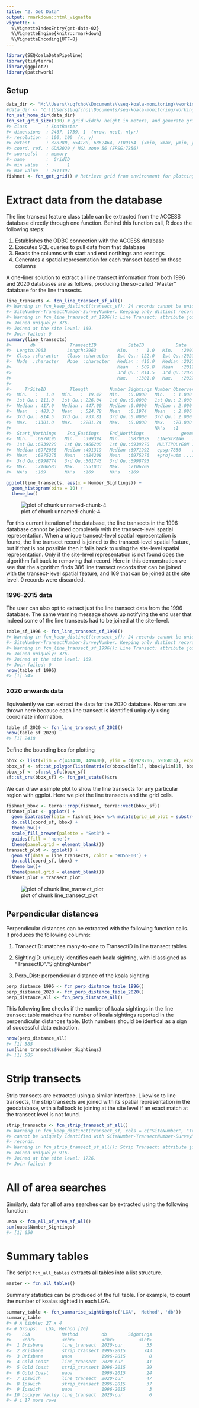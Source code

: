 ```yaml
---
title: "2. Get Data"
output: rmarkdown::html_vignette
vignette: >
  %\VignetteIndexEntry{get-data-02}
  %\VignetteEngine{knitr::rmarkdown}
  %\VignetteEncoding{UTF-8}
---
```





```r
library(SEQKoalaDataPipeline)
library(tidyterra)
library(ggplot2)
library(patchwork)
```

## Setup


```r
data_dir <- "M:\\Users\\uqfcho\\Documents\\seq-koala-monitoring\\working_data"
#data_dir <- "C:\\Users\\uqfcho\\Documents/seq-koala-monitoring/working_data"
fcn_set_home_dir(data_dir)
fcn_set_grid_size(100) # grid width/ height in meters, and generate grid in local environment
#> class       : SpatRaster 
#> dimensions  : 2467, 1759, 1  (nrow, ncol, nlyr)
#> resolution  : 100, 100  (x, y)
#> extent      : 378280, 554180, 6862464, 7109164  (xmin, xmax, ymin, ymax)
#> coord. ref. : GDA2020 / MGA zone 56 (EPSG:7856) 
#> source(s)   : memory
#> name        :  GridID 
#> min value   :       1 
#> max value   : 2311397
fishnet <- fcn_get_grid() # Retrieve grid from environment for plotting
```

# Extract data from the database

The line transect feature class table can be extracted from the ACCESS database directly through one function. Behind this function call, R does the following steps:

1.  Establishes the ODBC connection with the ACCESS database
2.  Executes SQL queries to pull data from that database
3.  Reads the columns with start and end northings and eastings
4.  Generates a spatial representation for each transect based on those columns

A one-liner solution to extract all line transect information from both 1996 and 2020 databases are as follows, producing the so-called "Master" database for the line transects.


```r
line_transects <- fcn_line_transect_sf_all()
#> Warning in fcn_keep_distinct(transect_sf): 24 records cannot be uniquely identified with
#> SiteNumber-TransectNumber-SurveyNumber. Keeping only distinct records.
#> Warning in fcn_line_transect_sf_1996(): Line Transect: attribute join incomplete. 
#> Joined uniquely: 376. 
#> Joined at the site level: 169. 
#> Join failed: 0
summary(line_transects)
#>       db             TransectID            SiteID            Date                       
#>  Length:2963        Length:2963        Min.   :   1.0   Min.   :2001-08-28 00:00:00.00  
#>  Class :character   Class :character   1st Qu.: 122.0   1st Qu.:2020-06-19 00:00:00.00  
#>  Mode  :character   Mode  :character   Median : 416.0   Median :2021-07-21 00:00:00.00  
#>                                        Mean   : 509.8   Mean   :2019-06-22 07:14:28.71  
#>                                        3rd Qu.: 814.5   3rd Qu.:2022-03-23 00:00:00.00  
#>                                        Max.   :1301.0   Max.   :2022-12-20 00:00:00.00  
#>                                                                                         
#>     TrSiteID         Tlength        Number_Sightings Number_Observers Start_Eastings  
#>  Min.   :   1.0   Min.   :  19.42   Min.   :0.0000   Min.   : 1.000   Min.   :399462  
#>  1st Qu.: 111.0   1st Qu.: 226.04   1st Qu.:0.0000   1st Qu.: 2.000   1st Qu.:466312  
#>  Median : 417.0   Median : 447.00   Median :0.0000   Median : 2.000   Median :491411  
#>  Mean   : 483.3   Mean   : 524.78   Mean   :0.1974   Mean   : 2.086   Mean   :484205  
#>  3rd Qu.: 814.5   3rd Qu.: 733.81   3rd Qu.:0.0000   3rd Qu.: 2.000   3rd Qu.:501812  
#>  Max.   :1301.0   Max.   :2281.24   Max.   :8.0000   Max.   :70.000   Max.   :550605  
#>                                                      NA's   :1        NA's   :169     
#>  Start_Northings    End_Eastings    End_Northings              geometry   
#>  Min.   :6870195   Min.   :399394   Min.   :6870028   LINESTRING   :2794  
#>  1st Qu.:6939228   1st Qu.:466208   1st Qu.:6939270   MULTIPOLYGON : 169  
#>  Median :6972056   Median :491319   Median :6971992   epsg:7856    :   0  
#>  Mean   :6975275   Mean   :484208   Mean   :6975276   +proj=utm ...:   0  
#>  3rd Qu.:6998774   3rd Qu.:501743   3rd Qu.:6998793                       
#>  Max.   :7106583   Max.   :551033   Max.   :7106708                       
#>  NA's   :169       NA's   :169      NA's   :169
```

```r
ggplot(line_transects, aes(x = Number_Sightings)) +
  geom_histogram(bins = 10) +
  theme_bw()
```

![plot of chunk unnamed-chunk-4](fig-unnamed-chunk-4-1.png)

For this current iteration of the database, the line transects in the 1996 database cannot be joined completely with the transect-level spatial representation. When a unique transect-level spatial representation is found, the line transect record is joined to the transect-level spatial feature, but if that is not possible then it falls back to using the site-level spatial representation. Only if the site-level representation is not found does the algorithm fall back to removing that record. Here in this demonstration we see that the algorithm finds 386 line transect records that can be joined with the transect-level spatial feature, and 169 that can be joined at the site level. 0 records were discarded.

### 1996-2015 data

The user can also opt to extract just the line transect data from the 1996 database. The same warning message shows up notifying the end user that indeed some of the line transects had to be joined at the site-level.


```r
table_sf_1996 <- fcn_line_transect_sf_1996()
#> Warning in fcn_keep_distinct(transect_sf): 24 records cannot be uniquely identified with
#> SiteNumber-TransectNumber-SurveyNumber. Keeping only distinct records.
#> Warning in fcn_line_transect_sf_1996(): Line Transect: attribute join incomplete. 
#> Joined uniquely: 376. 
#> Joined at the site level: 169. 
#> Join failed: 0
nrow(table_sf_1996)
#> [1] 545
```

### 2020 onwards data

Equivalently we can extract the data for the 2020 database. No errors are thrown here because each line transect is identified uniquely using coordinate information.

```r
table_sf_2020 <- fcn_line_transect_sf_2020()
nrow(table_sf_2020)
#> [1] 2418
```

Define the bounding box for plotting


```r
bbox <- list(xlim = c(441430, 449400), ylim = c(6928706, 6936814), expand = F)
bbox_sf <- sf::st_polygon(list(matrix(c(bbox$xlim[1], bbox$ylim[1], bbox$xlim[2], bbox$ylim[1], bbox$xlim[1], bbox$ylim[2], bbox$xlim[2], bbox$ylim[2],bbox$xlim[1], bbox$ylim[1]), ncol=2, byrow=T)))
bbox_sf <- sf::st_sfc(bbox_sf)
sf::st_crs(bbox_sf) <- fcn_get_state()$crs
```

We can draw a simple plot to show the line transects for any particular region with ggplot. Here we plot the line transects and the grid cells.


```r
fishnet_bbox <- terra::crop(fishnet, terra::vect(bbox_sf))
fishnet_plot <- ggplot() +
  geom_spatraster(data = fishnet_bbox %>% mutate(grid_id_plot = substr(GridID, nchar(GridID), nchar(GridID))), aes(fill = grid_id_plot)) +
  do.call(coord_sf, bbox) +
  theme_bw()+
  scale_fill_brewer(palette = "Set3") +
  guides(fill = 'none')+
  theme(panel.grid = element_blank())
transect_plot <- ggplot() +
  geom_sf(data = line_transects, color = '#D55E00') +
  do.call(coord_sf, bbox) +
  theme_bw()+
  theme(panel.grid = element_blank())
fishnet_plot + transect_plot
```

![plot of chunk line_transect_plot](fig-line_transect_plot-1.png)

## Perpendicular distances
Perpendicular distances can be extracted with the following function calls. It produces the following columns:

1. TransectID: matches many-to-one to TransectID in line transect tables

2. SightingID: uniquely identifies each koala sighting, with id assigned as "TransectID"."SightingNumber"

3. Perp_Dist: perpendicular distance of the koala sighting


```r
perp_distance_1996 <- fcn_perp_distance_table_1996()
perp_distance_2020 <- fcn_perp_distance_table_2020()
perp_distance_all <- fcn_perp_distance_all()
```

This following line checks if the number of koala sightings in the line transect table matches the number of koala sightings reported in the perpendicular distances table. Both numbers should be identical as a sign of successful data extraction.


```r
nrow(perp_distance_all)
#> [1] 585
sum(line_transects$Number_Sightings)
#> [1] 585
```

# Strip transects

Strip transects are extracted using a similar interface. Likewise to line transects, the strip transects are joined with its spatial representation in the geodatabase, with a fallback to joining at the site level if an exact match at the transect level is not found.


```r
strip_transects <- fcn_strip_transect_sf_all()
#> Warning in fcn_keep_distinct(transect_sf, cols = c("SiteNumber", "TransectNumber", : 83 records
#> cannot be uniquely identified with SiteNumber-TransectNumber-SurveyNumber. Keeping only distinct
#> records.
#> Warning in fcn_strip_transect_sf_all(): Strip Transect: attribute join incomplete. 
#> Joined uniquely: 916. 
#> Joined at the site level: 1726. 
#> Join failed: 0
```

# All of area searches

Similarly, data for all of area searches can be extracted using the following function:

```r
uaoa <- fcn_all_of_area_sf_all()
sum(uaoa$Number_Sightings)
#> [1] 650
```

# Summary tables
The script `fcn_all_tables` extracts all tables into a list structure. 

```r
master <- fcn_all_tables()
```

Summary statistics can be produced of the full table. For example, to count the number of koalas sighted in each LGA.


```r
summary_table <- fcn_summarise_sightings(c('LGA', 'Method', 'db'))
summary_table
#> # A tibble: 27 x 4
#> # Groups:   LGA, Method [26]
#>    LGA            Method         db        Sightings
#>    <chr>          <chr>          <chr>         <int>
#>  1 Brisbane       line_transect  2020-cur         33
#>  2 Brisbane       strip_transect 1996-2015       743
#>  3 Brisbane       uaoa           1996-2015         0
#>  4 Gold Coast     line_transect  2020-cur         41
#>  5 Gold Coast     strip_transect 1996-2015        29
#>  6 Gold Coast     uaoa           1996-2015        24
#>  7 Ipswich        line_transect  2020-cur         47
#>  8 Ipswich        strip_transect 1996-2015        37
#>  9 Ipswich        uaoa           1996-2015         3
#> 10 Lockyer Valley line_transect  2020-cur          6
#> # i 17 more rows
```
